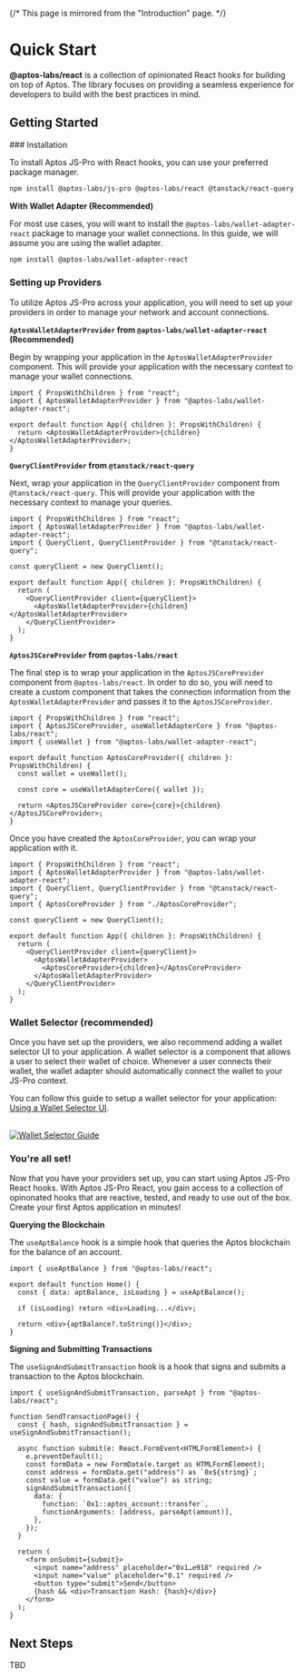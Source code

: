 {/* This page is mirrored from the "Introduction" page. */}


# Quick Start

**@aptos-labs/react** is a collection of opinionated React hooks for building on top of Aptos. The library focuses on providing a seamless experience for developers to build with the best practices in mind.

## Getting Started

<Steps>
### Installation

To install Aptos JS-Pro with React hooks, you can use your preferred package manager.

```bash npm2yarn
npm install @aptos-labs/js-pro @aptos-labs/react @tanstack/react-query
```

**With Wallet Adapter (Recommended)**

For most use cases, you will want to install the `@aptos-labs/wallet-adapter-react` package to manage your wallet connections. In this guide, we will assume you are using the
wallet adapter.

```bash npm2yarn
npm install @aptos-labs/wallet-adapter-react
```

### Setting up Providers

To utilize Aptos JS-Pro across your application, you will need to set up your providers in order to manage your network and account connections.

**`AptosWalletAdapterProvider` from `@aptos-labs/wallet-adapter-react` (Recommended)**

Begin by wrapping your application in the `AptosWalletAdapterProvider` component. This will provide your application with the necessary context to manage your wallet connections.

```tsx filename="App.tsx"
import { PropsWithChildren } from "react";
import { AptosWalletAdapterProvider } from "@aptos-labs/wallet-adapter-react";

export default function App({ children }: PropsWithChildren) {
  return <AptosWalletAdapterProvider>{children}</AptosWalletAdapterProvider>;
}
```

**`QueryClientProvider` from `@tanstack/react-query`**

Next, wrap your application in the `QueryClientProvider` component from `@tanstack/react-query`. This will provide your application with the necessary context to manage your queries.

```tsx filename="App.tsx" {3-3, 5-5, 9-11}
import { PropsWithChildren } from "react";
import { AptosWalletAdapterProvider } from "@aptos-labs/wallet-adapter-react";
import { QueryClient, QueryClientProvider } from "@tanstack/react-query";

const queryClient = new QueryClient();

export default function App({ children }: PropsWithChildren) {
  return (
    <QueryClientProvider client={queryClient}>
      <AptosWalletAdapterProvider>{children}</AptosWalletAdapterProvider>
    </QueryClientProvider>
  );
}
```

**`AptosJSCoreProvider` from `@aptos-labs/react`**

The final step is to wrap your application in the `AptosJSCoreProvider` component from `@aptos-labs/react`. In order to do so, you will need to create a custom component
that takes the connection information from the `AptosWalletAdapterProvider` and passes it to the `AptosJSCoreProvider`.

```tsx filename="AptosCoreProvider.tsx"
import { PropsWithChildren } from "react";
import { AptosJSCoreProvider, useWalletAdapterCore } from "@aptos-labs/react";
import { useWallet } from "@aptos-labs/wallet-adapter-react";

export default function AptosCoreProvider({ children }: PropsWithChildren) {
  const wallet = useWallet();

  const core = useWalletAdapterCore({ wallet });

  return <AptosJSCoreProvider core={core}>{children}</AptosJSCoreProvider>;
}
```

Once you have created the `AptosCoreProvider`, you can wrap your application with it.

```tsx filename="App.tsx" /AptosCoreProvider/
import { PropsWithChildren } from "react";
import { AptosWalletAdapterProvider } from "@aptos-labs/wallet-adapter-react";
import { QueryClient, QueryClientProvider } from "@tanstack/react-query";
import { AptosCoreProvider } from "./AptosCoreProvider";

const queryClient = new QueryClient();

export default function App({ children }: PropsWithChildren) {
  return (
    <QueryClientProvider client={queryClient}>
      <AptosWalletAdapterProvider>
        <AptosCoreProvider>{children}</AptosCoreProvider>
      </AptosWalletAdapterProvider>
    </QueryClientProvider>
  );
}
```

### Wallet Selector (recommended)

Once you have set up the providers, we also recommend adding a wallet selector UI to your application. A wallet selector is a component that allows a user to select their wallet of choice. Whenever a user connects their wallet,
the wallet adapter should automatically connect the wallet to your JS-Pro context.

You can follow this guide to setup a wallet selector for your application: [Using a Wallet Selector UI](<https://aptos.dev/en/build/sdks/wallet-adapter/dapp#import-usewallet-in-files-where-you-want-to-access-data-from-the-provider:~:text=%3D%20useWallet()%3B-,Choose%20a%20UI%20Package,-The%20Wallet%20Adapter>).

<br />

<div className="flex justify-center rounded-lg border overflow-clip">
  <a
    href="https://aptos.dev/en/build/sdks/wallet-adapter/dapp#import-usewallet-in-files-where-you-want-to-access-data-from-the-provider:~:text=%3D%20useWallet()%3B-,Choose%20a%20UI%20Package,-The%20Wallet%20Adapter"
    target="_blank"
  >
    <img src="/assets/wallet-selector-ui.jpeg" alt="Wallet Selector Guide" />
  </a>
</div>

### You're all set!

Now that you have your providers set up, you can start using Aptos JS-Pro React hooks. With Aptos JS-Pro React, you gain access to a collection of
opinonated hooks that are reactive, tested, and ready to use out of the box. Create your first Aptos application in minutes!

**Querying the Blockchain**

The `useAptBalance` hook is a simple hook that queries the Aptos blockchain for the balance of an account.

```tsx filename="Home.tsx"
import { useAptBalance } from "@aptos-labs/react";

export default function Home() {
  const { data: aptBalance, isLoading } = useAptBalance();

  if (isLoading) return <div>Loading...</div>;

  return <div>{aptBalance?.toString()}</div>;
}
```

**Signing and Submitting Transactions**

The `useSignAndSubmitTransaction` hook is a hook that signs and submits a transaction to the Aptos blockchain.

```tsx filename="Home.tsx"
import { useSignAndSubmitTransaction, parseApt } from "@aptos-labs/react";

function SendTransactionPage() {
  const { hash, signAndSubmitTransaction } = useSignAndSubmitTransaction();

  async function submit(e: React.FormEvent<HTMLFormElement>) {
    e.preventDefault();
    const formData = new FormData(e.target as HTMLFormElement);
    const address = formData.get("address") as `0x${string}`;
    const value = formData.get("value") as string;
    signAndSubmitTransaction({
      data: {
        function: `0x1::aptos_account::transfer`,
        functionArguments: [address, parseApt(amount)],
      },
    });
  }

  return (
    <form onSubmit={submit}>
      <input name="address" placeholder="0x1…e918" required />
      <input name="value" placeholder="0.1" required />
      <button type="submit">Send</button>
      {hash && <div>Transaction Hash: {hash}</div>}
    </form>
  );
}
```

</Steps>

## Next Steps

TBD
